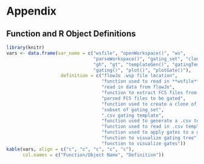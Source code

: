 # Appendix  

## Function and R Object Definitions
```r
library(knitr)
vars <- data.frame(var_name = c("wsfile", "openWorkspace()", "ws",
                                "parseWorkspace()", "gating_set", "clone()",
                                "gh", "gt", "templateGen()", "gatingTemplate()",
                                "gating()", "plot()", "plotGate()"),
                    definition = c("flowJo .wsp file location", 
                                   "function used to read in **wsfile**",
                                   "read in data from flowJo",
                                   "function to extract FCS files from **ws**",
                                   "parsed FCS files to be gated",
                                   "function used to create a clone of **gating_set**",
                                   "subset of gating_set",
                                   ".csv gating template",
                                   "function used to generate a .csv template from existing manual gates",
                                   "function used to read in .csv template",
                                   "function used to apply gates to a gating set",
                                   "function to visualize gating tree",
                                   "function to visualize gates"))
kable(vars, align = c("c", "c", "c", "c", "c"),
      col.names = c("Function/Object Name", "Definition"))
```